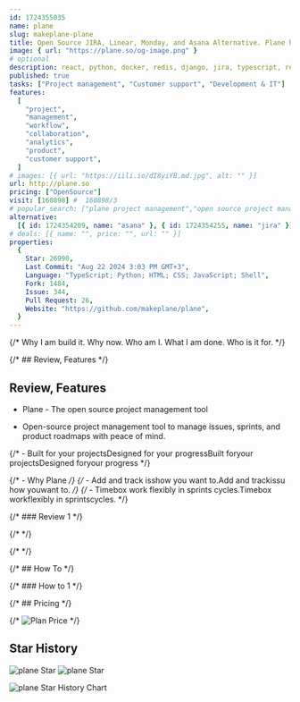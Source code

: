 ```yaml
---
id: 1724355035
name: plane
slug: makeplane-plane
title: Open Source JIRA, Linear, Monday, and Asana Alternative. Plane helps you track your issues, epics, and product roadmaps in the simplest way possible.
image: { url: "https://plane.so/og-image.png" }
# optional
description: react, python, docker, redis, django, jira, typescript, rest-api, nextjs, postgresql, issue-tracker, project-management, kanban, linear, product-management, jira-alternative,  ,
published: true
tasks: ["Project management", "Customer support", "Development & IT"]
features:
  [
    "project",
    "management",
    "workflow",
    "collaboration",
    "analytics",
    "product",
    "customer support",
  ]
# images: [{ url: "https://iili.io/dI8yiYB.md.jpg", alt: "" }]
url: http://plane.so
pricing: ["OpenSource"]
visit: [160898] #  160898/3
# popular_search: ["plane project management","open source project management software","plane","plane so funding","plane api"]
alternative:
  [{ id: 1724354209, name: "asana" }, { id: 1724354255, name: "jira" }]
# deals: [{ name: "", price: "", url: "" }]
properties:
  {
    Star: 26990,
    Last Commit: "Aug 22 2024 3:03 PM GMT+3",
    Language: "TypeScript; Python; HTML; CSS; JavaScript; Shell",
    Fork: 1484,
    Issue: 344,
    Pull Request: 26,
    Website: "https://github.com/makeplane/plane",
  }
---
```


{/* Why I am build it. Why now. Who am I. What I am done. Who is it for. */}

{/* ## Review, Features */}

## Review, Features

- Plane - The open source project management tool

- Open-source project management tool to manage issues, sprints, and product roadmaps with peace of mind.

{/* - Built for your projectsDesigned for your progressBuilt foryour projectsDesigned foryour progress */}

{/* - Why Plane */}
{/* - Add and track isshow you want to.Add and trackissu how youwant to. */}
{/* - Timebox work flexibly in sprints cycles.Timebox workflexibly in sprintscycles. */}

{/* ### Review 1 */}

{/* <DetailYoutube videoId="" startTime={0} /> */}

{/* <Twitters ids=[] /> */}

{/* ## How To */}

{/* ### How to 1 */}

{/* ## Pricing */}

{/* <Img src="" alt="Plan Price" /> */}

## Star History

![plane Star](https://img.shields.io/github/stars/makeplane/plane?style=flat%22)
![plane Star](https://img.shields.io/github/last-commit/makeplane/plane?style=flat%22)

![plane Star History Chart](https://api.star-history.com/svg?repos=makeplane/plane)
